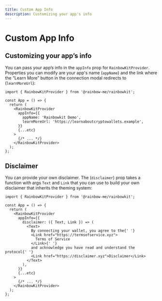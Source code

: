 ```yaml
---
title: Custom App Info
description: Customizing your app's info
---
```


# Custom App Info

## Customizing your app’s info

You can pass your app’s info in the `appInfo` prop for `RainbowKitProvider`. Properties you can modify are your app's name (`appName`) and the link where the “Learn More” button in the connection modal redirects to (`learnMoreUrl`):

```tsx
import { RainbowKitProvider } from '@rainbow-me/rainbowkit';

const App = () => {
  return (
    <RainbowKitProvider
      appInfo={{
        appName: 'Rainbowkit Demo',
        learnMoreUrl: 'https://learnaboutcryptowallets.example',
      }}
      {...etc}
    >
      {/* ... */}
    </RainbowKitProvider>
  );
};
```

## Disclaimer

You can provide your own disclaimer. The (`disclaimer`) prop takes a function with args `Text` and `Link` that you can use to build your own disclaimer that inherits the theming system:

```tsx
import { RainbowKitProvider } from '@rainbow-me/rainbowkit';

const App = () => {
  return (
    <RainbowKitProvider
      appInfo={{
        disclaimer: ({ Text, Link }) => (
          <Text>
            By connecting your wallet, you agree to the{' '}
            <Link href="https://termsofservice.xyz">
              Terms of Service
            </Link>{' '}
            and acknowledge you have read and understand the protocol{' '}
            <Link href="https://disclaimer.xyz">Disclaimer</Link>
          </Text>
        ),
      }}
      {...etc}
    >
      {/* ... */}
    </RainbowKitProvider>
  );
};
```
